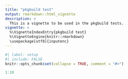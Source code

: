 ```yaml
---
title: "pkgbuild test"
output: rmarkdown::html_vignette
description: >
  This is a vignette to be used in the pkgbuild tests.
vignette: >
  %\VignetteIndexEntry{pkgbuild test}
  %\VignetteEngine{knitr::rmarkdown}
  \usepackage[utf8]{inputenc}
---
```


```r
#| label: setup
#| include: FALSE
knitr::opts_chunk$set(collapse = TRUE, comment = "#>")
```

```r
1:10
```
